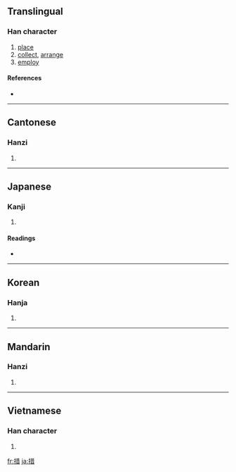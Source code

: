 ==Translingual==

===Han character===
{{Han char|rn=64|rad=手|as=08|sn=11|four=5406<sub>1</sub>|canj=手廿日 (QTA)}}

# [[place]]
# [[collect]], [[arrange]]
# [[employ]]

====References====
* {{Han ref|kx=0439.100|dkj=12286|dj=0790.020|hdz=31891.030|uh=63AA|ud=25514|bh=B1B9|bd=45497}}

----

==Cantonese==

===Hanzi===
{{yue-hanzi|jyut=|y=chou3, jaak3}}

# {{defn|Cantonese|sort=手08}}

----

==Japanese==

===Kanji===
{{ja-kanji|grade=c|rs=手08}}

# {{defn|Japanese}}

====Readings====
* {{ja-readings|on=[[そ]] (so)|kun=[[おく]] (oku)}}

----

==Korean==

===Hanja===
{{ko-hanja|hangeul=[[조]], [[책]]|eumhun=|rv=jo, chaek|mr=cho, ch'aek|y=co, chayk}}

# {{defn|Korean|sort=手08}}

----

==Mandarin==

===Hanzi===
{{cmn-hanzi|pin=[[cuò]] ([[cuo4]])|wg=ts'o<sup>4</sup>}}

# {{defn|Mandarin|sort=手08}}

----

==Vietnamese==

===Han character===
{{vi-hantu|[[thố]], [[số]], [[thá]], [[thó]], [[láp]], [[thò]]|rs=手08}}

# {{defn|Vietnamese|sort=手08}}

[[fr:措]]
[[ja:措]]